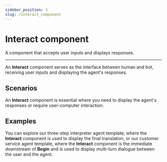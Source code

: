 ```yaml
---
sidebar_position: 3
slug: /interact_component
---
```


# Interact component

A component that accepts user inputs and displays responses.

---

An **Interact** component serves as the interface between human and bot, receiving user inputs and displaying the agent's responses.


## Scenarios

An **Interact** component is essential where you need to display the agent's responses or require user-computer interaction.

## Examples

You can explore our three-step interpreter agent template, where the **Interact** component is used to display the final translation, or our customer service agent template, where the **Interact** component is the immediate downstream of **Begin** and is used to display multi-turn dialogue between the user and the agent.
